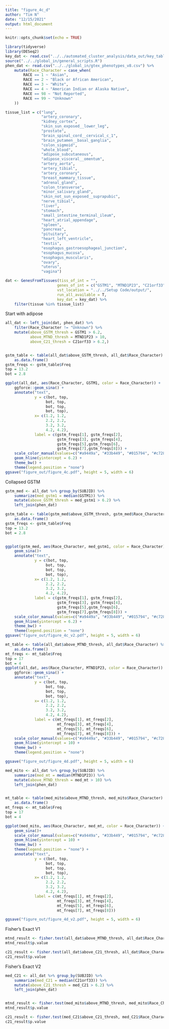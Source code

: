 ```yaml
---
title: "figure_4c_d"
author: "Tim N"
date: "12/15/2021"
output: html_document
---
```


```r
knitr::opts_chunk$set(echo = TRUE)
```

```r
library(tidyverse)
library(DESeq2)
key_dat <- read.csv("../../automated_cluster_analysis/data_out/key_table.csv")
source("../../global_in/general_scripts.R")
phen_dat <- read.csv("../../global_in/gtex_phenotypes_v8.csv") %>%
    mutate(Race_Character = case_when(
        RACE == 1 ~ "Asian",
        RACE == 2 ~ "Black or African American",
        RACE == 3 ~ "White", 
        RACE == 4 ~ "American Indian or Alaska Native",
        RACE == 98 ~ "Not Reported",
        RACE == 99 ~ "Unknown"
    ))

tissue_list = c("lung",
                "artery_coronary",
                "kidney_cortex",
                "skin_sun_exposed__lower_leg",
                "prostate",
                "brain_spinal_cord__cervical_c_1",
                "brain_putamen__basal_ganglia",
                "colon_sigmoid",
                "whole_blood",
                "adipose_subcutaneous",
                "adipose_visceral__omentum",
                "artery_aorta",
                "artery_tibial",
                "artery_coronary",
                "breast_mammary_tissue",
                "adrenal_gland",
                "colon_transverse",
                "minor_salivary_gland",
                "skin_not_sun_exposed__suprapubic",
                "nerve_tibial",
                "liver",
                "stomach",  
                "small_intestine_terminal_ileum",
                "heart_atrial_appendage",
                "spleen",
                "pancreas",
                "pituitary",
                "heart_left_ventricle",
                "testis",
                "esophagus_gastroesophageal_junction",
                "esophagus_mucosa",
                "esophagus_muscularis",
                "ovary",
                "uterus",
                "vagina")
```


```r
dat <- GenesFromTissues(tiss_of_int = "",
                       genes_of_int = c("GSTM1", "MTND1P23", "C21orf33"),
                       vst_location = "../../Setup Code/output/",
                       run_all_available = T,
                       key_dat = key_dat) %>%
    filter(tissue %in% tissue_list)
```

Start with adipose
```r

all_dat <- left_join(dat, phen_dat) %>%
    filter(Race_Character != "Unknown") %>%
    mutate(above_GSTM_thresh = GSTM1 > 6.2,
           above_MTND_thresh = MTND1P23 > 10,
           above_C21_thresh = C21orf33 > 6.2,)


gstm_table <- table(all_dat$above_GSTM_thresh, all_dat$Race_Character) %>%
    as.data.frame()
gstm_freqs <- gstm_table$Freq
top = 13.2
bot = 2.8

ggplot(all_dat, aes(Race_Character, GSTM1, color = Race_Character)) +
    ggforce::geom_sina() +
    annotate("text",
             y = c(bot, top,
                  bot, top,
                  bot, top,
                  bot, top),
             x= c(1.2, 1.2,
                  2.2, 2.2,
                  3.2, 3.2,
                  4.2, 4.2),
             label = c(gstm_freqs[1], gstm_freqs[2],
                       gstm_freqs[3], gstm_freqs[4],
                       gstm_freqs[5],gstm_freqs[6],
                       gstm_freqs[7],gstm_freqs[8])) +
    scale_color_manual(values=c("#a9449a", "#33b449", "#015794", "#c72827")) +
    geom_hline(yintercept = 6.2) +
    theme_bw() +
    theme(legend.position = "none")
ggsave("figure_out/figure_4c.pdf", height = 5, width = 6)
```
Collapsed GSTM
```r
gstm_med <- all_dat %>% group_by(SUBJID) %>%
    summarize(med_gstm1 = median(GSTM1)) %>%
    mutate(above_GSTM_thresh = med_gstm1 > 6.2) %>%
    left_join(phen_dat)

gstm_table <- table(gstm_med$above_GSTM_thresh, gstm_med$Race_Character) %>%
    as.data.frame()
gstm_freqs <- gstm_table$Freq
top = 13.2
bot = 2.8


ggplot(gstm_med, aes(Race_Character, med_gstm1, color = Race_Character)) +
    geom_sina()+
    annotate("text",
             y = c(bot, top,
                  bot, top,
                  bot, top,
                  bot, top),
             x= c(1.2, 1.2,
                  2.2, 2.2,
                  3.2, 3.2,
                  4.2, 4.2),
             label = c(gstm_freqs[1], gstm_freqs[2],
                       gstm_freqs[3], gstm_freqs[4],
                       gstm_freqs[5],gstm_freqs[6],
                       gstm_freqs[7],gstm_freqs[8])) +
    scale_color_manual(values=c("#a9449a", "#33b449", "#015794", "#c72827")) +
    geom_hline(yintercept = 6.2) +
    theme_bw() +
    theme(legend.position = "none")
ggsave("figure_out/figure_4c_v2.pdf", height = 5, width = 6)
```


```r

mt_table <- table(all_dat$above_MTND_thresh, all_dat$Race_Character) %>%
    as.data.frame()
mt_freqs <- mt_table$Freq
top = 17
bot = 4
ggplot(all_dat, aes(Race_Character, MTND1P23, color = Race_Character)) +
    ggforce::geom_sina() +
    annotate("text",
             y = c(bot, top,
                  bot, top,
                  bot, top,
                  bot, top),
             x= c(1.2, 1.2,
                  2.2, 2.2,
                  3.2, 3.2,
                  4.2, 4.2),
             label = c(mt_freqs[1], mt_freqs[2],
                       mt_freqs[3], mt_freqs[4],
                       mt_freqs[5], mt_freqs[6],
                       mt_freqs[7], mt_freqs[8])) +
    scale_color_manual(values=c("#a9449a", "#33b449", "#015794", "#c72827")) +
    geom_hline(yintercept = 10) +
    theme_bw() +
    theme(legend.position = "none")

ggsave("figure_out/figure_4d.pdf", height = 5, width = 6)

```

```r
med_mito <- all_dat %>% group_by(SUBJID) %>%
    summarize(med_mt = median(MTND1P23)) %>%
    mutate(above_MTND_thresh = med_mt > 10) %>%
    left_join(phen_dat)


mt_table <- table(med_mito$above_MTND_thresh, med_mito$Race_Character) %>%
    as.data.frame()
mt_freqs <- mt_table$Freq
top = 17
bot = 4

ggplot(med_mito, aes(Race_Character, med_mt, color = Race_Character)) +
    geom_sina()+
    scale_color_manual(values=c("#a9449a", "#33b449", "#015794", "#c72827")) +
    geom_hline(yintercept = 10) +
    theme_bw() +
    theme(legend.position = "none") +
    annotate("text",
             y = c(bot, top,
                  bot, top,
                  bot, top,
                  bot, top),
             x= c(1.2, 1.2,
                  2.2, 2.2,
                  3.2, 3.2,
                  4.2, 4.2),
             label = c(mt_freqs[1], mt_freqs[2],
                       mt_freqs[3], mt_freqs[4],
                       mt_freqs[5], mt_freqs[6],
                       mt_freqs[7], mt_freqs[8]))

ggsave("figure_out/figure_4d_v2.pdf", height = 5, width = 6)
```


Fisher's Exact V1
```r
mtnd_result <- fisher.test(all_dat$above_MTND_thresh, all_dat$Race_Character)
mtnd_result$p.value

c21_result <- fisher.test(all_dat$above_C21_thresh, all_dat$Race_Character)
c21_result$p.value
```

Fisher's Exact V2
```r
med_C21 <- all_dat %>% group_by(SUBJID) %>%
    summarize(med_C21 = median(C21orf33)) %>%
    mutate(above_C21_thresh = med_C21 > 6.2) %>%
    left_join(phen_dat)


mtnd_result <- fisher.test(med_mito$above_MTND_thresh, med_mito$Race_Character)
mtnd_result$p.value

c21_result <- fisher.test(med_C21$above_C21_thresh, med_C21$Race_Character)
c21_result$p.value
```

